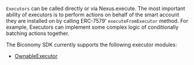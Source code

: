 `Executors` can be called directly or via Nexus.execute. 
The most important ability of executors is to perform actions on behalf of the smart account they are installed on by calling ERC-7579' `executeFromExecutor` method. For example, Executors can implement some complex logic of conditionally batching actions together.

The Biconomy SDK currently supports the following executor modules:

- [OwnableExecutor](/modules/executors/OwnableExecutor)